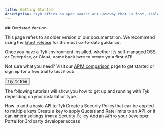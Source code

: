 ```yaml
---
title: Getting Started
description: "Tyk offers an open source API Gateway that is fast, scalable and modern. Tyk also offers a full life-cycle API Management Platform with an API Gateway, API Analytics, Developer Portal and API Management Dashboard."
---
```




<Warning>
## Outdated Version

This page refers to an older version of our documentation.
We recommend using the [latest release](/docs/) for the most up-to-date guidance.
</Warning>

Once you have a Tyk environment installed, whether it’s self-managed OSS or Enterprise, or Cloud, come back here to create your first API!

Not sure what you need? Visit our [APIM comparison](https://tyk.io/docs/5.7/apim/) page to get started or sign up for a free trial to test it out:

<Button href="https://tyk.io/sign-up/">Try for free</Button>

The following tutorials will show you how to get up and running with Tyk depending on your installation type.

<CardGroup>
  <Card title="Create an API" href="#" icon="square-1" horizontal >
    How to add a basic API to Tyk
  </Card>
  <Card title="Create a Security Policy" href="#" icon="square-2" horizontal >
    Create a Security Policy that can be applied to multiple keys
  </Card>
  <Card title="Create an API Key" href="#" icon="square-3" horizontal >
    Create a key to apply Quotas and Rate limits to an API, or it can inherit settings from a Security Policy
  </Card>
  <Card title="Create a Developer Portal Entry (Tyk Enterprise Only)" href="#" icon="square-4" horizontal >
    Add an API to your Developer Portal for 3rd party developer access
  </Card>
</CardGroup>
